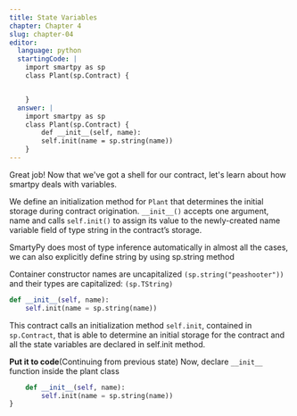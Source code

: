 ```yaml
---
title: State Variables
chapter: Chapter 4
slug: chapter-04
editor:
  language: python
  startingCode: |
    import smartpy as sp
    class Plant(sp.Contract) {


    }
  answer: |  
    import smartpy as sp
    class Plant(sp.Contract) {
        def __init__(self, name):
        self.init(name = sp.string(name))
    }
---
```


Great job! Now that we've got a shell for our contract, let's learn about how smartpy deals with variables.

We define an initialization method for `Plant` that determines the initial storage during contract origination. `__init__()` accepts one argument, name and calls `self.init()` to assign its value to the newly-created name variable field of type string in the contract’s storage.

SmartyPy does most of type inference automatically in almost all the cases, we can also explicitly define string by using sp.string method

Container constructor names are uncapitalized `(sp.string("peashooter"))` and their types are capitalized: `(sp.TString)`

```python
def __init__(self, name):
    self.init(name = sp.string(name))
```

This contract calls an initialization method `self.init`, contained in `sp.Contract`, that is able to determine an initial storage for the contract and all the state variables are declared in self.init method.

**Put it to code**(Continuing from previous state)
Now, declare  `__init__` function inside the plant class
```python
    def __init__(self, name):
        self.init(name = sp.string(name))
}
```